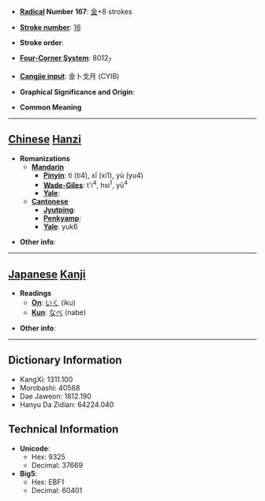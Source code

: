 * '''[[Wiktionary:Chinese radical index| Radical]] Number 167''': [[Wiktionary:Chinese radical index 金|金]]+8 strokes

* '''[[Wiktionary:Chinese total strokes index|Stroke number]]''': [[Wiktionary:Chinese total strokes index 16|16]]

* '''Stroke order''': 

* '''[[Wiktionary:Chinese four corner index|Four-Corner System]]''': 8012<sub>7</sub>

* '''[[Wiktionary:Chinese Cangjie index|Cangjie input]]''': 金卜戈月 (CYIB)

* '''Graphical Significance and Origin''': 

* '''Common Meaning'''

----

== [[Chinese]] [[Hanzi]] ==

* '''Romanizations'''
** '''[[Mandarin]]'''
*** '''[[Pinyin]]''': tì (ti4), xī (xi1), yù (yu4)
*** '''[[Wade-Giles]]''': t'i<sup>4</sup>, hsi<sup>1</sup>, yü<sup>4</sup>
*** '''[[Yale]]''': 
** '''[[Cantonese]]'''
*** '''[[Jyutping]]''':
*** '''[[Penkyamp]]''': 
*** '''[[Yale]]''': yuk6

* '''Other info''': 

----

== [[Japanese]] [[Kanji]] ==

* '''Readings'''
** '''[[On]]''': [[いく]] (iku)
** '''[[Kun]]''': [[なべ]] (nabe)

* '''Other info''':  

----

== Dictionary Information ==

* KangXi: 1311.100
* Morobashi: 40568
* Dae Jaweon: 1812.190
* Hanyu Da Zidian: 64224.040

== Technical Information ==

* '''Unicode''':
** Hex: 9325
** Decimal: 37669
* '''Big5''':
** Hex: EBF1
** Decimal: 60401